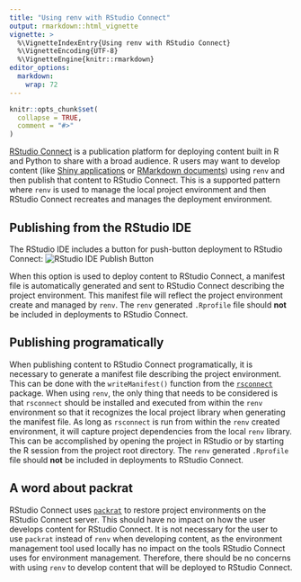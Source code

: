 ```yaml
---
title: "Using renv with RStudio Connect"
output: rmarkdown::html_vignette
vignette: >
  %\VignetteIndexEntry{Using renv with RStudio Connect}
  %\VignetteEncoding{UTF-8}
  %\VignetteEngine{knitr::rmarkdown}
editor_options: 
  markdown: 
    wrap: 72
---
```


```r
knitr::opts_chunk$set(
  collapse = TRUE,
  comment = "#>"
)
```

[RStudio Connect](https://posit.co/products/enterprise/connect/) is a publication
platform for deploying content built in R and Python to share with a broad
audience. R users may want to develop content (like [Shiny
applications](https://shiny.rstudio.com/) or [RMarkdown
documents](https://rmarkdown.rstudio.com/index.html)) using `renv` and then
publish that content to RStudio Connect. This is a supported pattern where
`renv` is used to manage the local project environment and then RStudio Connect
recreates and manages the deployment environment.

## Publishing from the RStudio IDE

The RStudio IDE includes a button for push-button deployment to RStudio
Connect: ![RStudio IDE Publish Button](ide-publish.png)

When this option is used to deploy content to RStudio Connect, a manifest file
is automatically generated and sent to RStudio Connect describing the project
environment. This manifest file will reflect the project environment create and
managed by `renv`. The `renv` generated `.Rprofile` file should **not** be
included in deployments to RStudio Connect.

## Publishing programatically

When publishing content to RStudio Connect programatically, it is necessary to
generate a manifest file describing the project environment. This can be done
with the `writeManifest()` function from the
[`rsconnect`](https://github.com/rstudio/rsconnect) package. When using `renv`,
the only thing that needs to be considered is that `rsconnect` should be
installed and executed from within the `renv` environment so that it recognizes
the local project library when generating the manifest file. As long as
`rsconnect` is run from within the `renv` created environment, it will capture
project dependencies from the local `renv` library. This can be accomplished by
opening the project in RStudio or by starting the R session from the project
root directory. The `renv` generated `.Rprofile` file should **not** be
included in deployments to RStudio Connect.

## A word about packrat

RStudio Connect uses [`packrat`](https://rstudio.github.io/packrat/) to restore
project environments on the RStudio Connect server. This should have no impact
on how the user develops content for RStudio Connect. It is not necessary for
the user to use `packrat` instead of `renv` when developing content, as the
environment management tool used locally has no impact on the tools RStudio
Connect uses for environment management. Therefore, there should be no concerns
with using `renv` to develop content that will be deployed to RStudio Connect.
